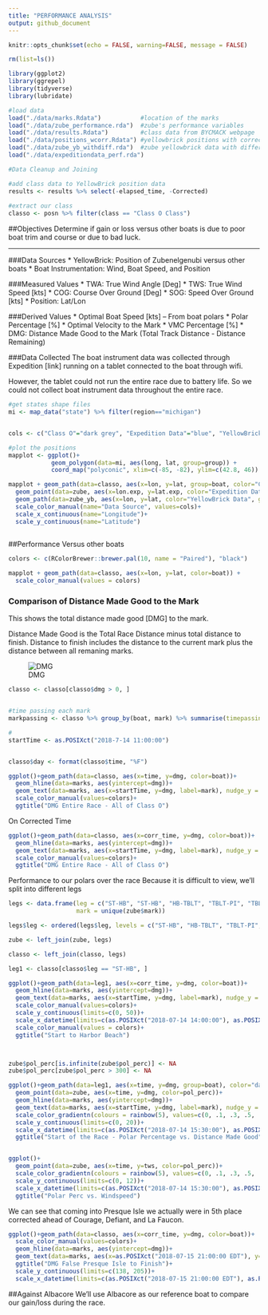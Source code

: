 ```yaml
---
title: "PERFORMANCE ANALYSIS"
output: github_document
---
```


```r
knitr::opts_chunk$set(echo = FALSE, warning=FALSE, message = FALSE)

rm(list=ls())

library(ggplot2)
library(ggrepel)
library(tidyverse)
library(lubridate)

#load data
load("./data/marks.Rdata")           #location of the marks
load("./data/zube_performance.rda")  #zube's performance variables
load("./data/results.Rdata")         #class data from BYCMACK webpage
load("./data/positions_wcorr.Rdata") #yellowbrick positions with corrected time
load("./data/zube_yb_withdiff.rda")  #zube yellowbrick data with difference from class0 boats
load("./data/expeditiondata_perf.rda")

#Data Cleanup and Joining

#add class data to YellowBrick position data
results <- results %>% select(-elapsed_time, -Corrected)
  
#extract our class
classo <- posn %>% filter(class == "Class O Class")


```

##Objectives
Determine if gain or loss versus other boats is due to poor boat trim and course or due to bad luck. 

***

###Data Sources
* YellowBrick: Position of Zubenelgenubi versus other boats
* Boat Instrumentation: Wind, Boat Speed, and Position

###Measured Values
* TWA: True Wind Angle [Deg]
* TWS: True Wind Speed [kts]
* COG: Course Over Ground [Deg]
* SOG: Speed Over Ground [kts]
* Position: Lat/Lon

###Derived Values
* Optimal Boat Speed [kts] -- From boat polars
* Polar Percentage [%]
* Optimal Velocity to the Mark
* VMC Percentage [%]
* DMG: Distance Made Good to the Mark (Total Track Distance - Distance Remaining)


###Data Collected
The boat instrument data was collected through Expedition [link] running on a tablet connected to the boat through wifi. 

However, the tablet could not run the entire race due to battery life. So we could not collect boat instrument data throughout the entire race. 

```r
#get states shape files
mi <- map_data("state") %>% filter(region=="michigan")


cols <- c("Class O"="dark grey", "Expedition Data"="blue", "YellowBrick Data"="red")

#plot the positions
mapplot <- ggplot()+
            geom_polygon(data=mi, aes(long, lat, group=group)) + 
            coord_map("polyconic", xlim=c(-85, -82), ylim=c(42.8, 46))

mapplot + geom_path(data=classo, aes(x=lon, y=lat, group=boat, color="Class O")) + 
  geom_point(data=zube, aes(x=lon.exp, y=lat.exp, color="Expedition Data"))+
  geom_path(data=zube_yb, aes(x=lon, y=lat, color="YellowBrick Data", group="boat"))+
  scale_color_manual(name="Data Source", values=cols)+
  scale_x_continuous(name="Longitude")+
  scale_y_continuous(name="Latitude")
  
```



##Performance Versus other boats

```r
colors <- c(RColorBrewer::brewer.pal(10, name = "Paired"), "black")

mapplot + geom_path(data=classo, aes(x=lon, y=lat, color=boat)) + 
  scale_color_manual(values = colors)


```


### Comparison of Distance Made Good to the Mark
This shows the total distance made good [DMG] to the mark. 

Distance Made Good is the Total Race Distance minus total distance to finish. Distance to finish includes the distance to the current mark plus the distance between all remaning marks. 

![DMG](./README_files/dtm.png)

```r

classo <- classo[classo$dmg > 0, ]


#time passing each mark
markpassing <- classo %>% group_by(boat, mark) %>% summarise(timepassing = min(time), dmg_pass = min(dmg))

#
startTime <- as.POSIXct("2018-7-14 11:00:00")


classo$day <- format(classo$time, "%F")

ggplot()+geom_path(data=classo, aes(x=time, y=dmg, color=boat))+
  geom_hline(data=marks, aes(yintercept=dmg))+
  geom_text(data=marks, aes(x=startTime, y=dmg, label=mark), nudge_y = 2, size=3)+
  scale_color_manual(values=colors)+
  ggtitle("DMG Entire Race - All of Class O")

```

On Corrected Time
```r
ggplot()+geom_path(data=classo, aes(x=corr_time, y=dmg, color=boat))+
  geom_hline(data=marks, aes(yintercept=dmg))+
  geom_text(data=marks, aes(x=startTime, y=dmg, label=mark), nudge_y = 2, size=3)+
  scale_color_manual(values=colors)+
  ggtitle("DMG Entire Race - All of Class O")

```

Performance to our polars over the race
Because it is difficult to view, we'll split into different legs

```r

legs <- data.frame(leg = c("ST-HB", "ST-HB", "HB-TBLT", "TBLT-PI", "TBLT-PI", "TBLT-PI", "PI-FIN", "PI-FIN"), 
                   mark = unique(zube$mark))

legs$leg <- ordered(legs$leg, levels = c("ST-HB", "HB-TBLT", "TBLT-PI", "PI-FIN"))

zube <- left_join(zube, legs)

classo <- left_join(classo, legs)

leg1 <- classo[classo$leg == "ST-HB", ]

ggplot()+geom_path(data=leg1, aes(x=corr_time, y=dmg, color=boat))+
  geom_hline(data=marks, aes(yintercept=dmg))+
  geom_text(data=marks, aes(x=startTime, y=dmg, label=mark), nudge_y = 2, size=3)+
  scale_color_manual(values=colors)+
  scale_y_continuous(limits=c(0, 50))+
  scale_x_datetime(limits=c(as.POSIXct("2018-07-14 14:00:00"), as.POSIXct("2018-07-15 09:00:00")))+
  scale_color_manual(values = colors)+
  ggtitle("Start to Harbor Beach")




```





```r

zube$pol_perc[is.infinite(zube$pol_perc)] <- NA
zube$pol_perc[zube$pol_perc > 300] <- NA

ggplot()+geom_path(data=leg1, aes(x=time, y=dmg, group=boat), color="dark gray")+
  geom_point(data=zube, aes(x=time, y=dmg, color=pol_perc))+
  geom_hline(data=marks, aes(yintercept=dmg))+
  geom_text(data=marks, aes(x=startTime, y=dmg, label=mark), nudge_y = 2, size=3)+
  scale_color_gradientn(colours = rainbow(5), values=c(0, .1, .3, .5, .8), limits=c(0, 200))+
  scale_y_continuous(limits=c(0, 20))+
  scale_x_datetime(limits=c(as.POSIXct("2018-07-14 15:30:00"), as.POSIXct("2018-07-14 23:00:00")))+
  ggtitle("Start of the Race - Polar Percentage vs. Distance Made Good")



```


```r
ggplot()+
  geom_point(data=zube, aes(x=time, y=tws, color=pol_perc))+
  scale_color_gradientn(colours = rainbow(5), values=c(0, .1, .3, .5, .8), limits=c(0, 200))+
  scale_y_continuous(limits=c(0, 12))+
  scale_x_datetime(limits=c(as.POSIXct("2018-07-14 15:30:00"), as.POSIXct("2018-07-14 23:00:00")))+
  ggtitle("Polar Perc vs. Windspeed")


```




















We can see that coming into Presque Isle we actually were in 5th place corrected ahead of Courage, Defiant, and La Faucon. 

```r

ggplot()+geom_path(data=classo, aes(x=corr_time, y=dmg, color=boat))+
  scale_color_manual(values=colors)+
  geom_hline(data=marks, aes(yintercept=dmg))+
  geom_text(data=marks, aes(x=as.POSIXct("2018-07-15 21:00:00 EDT"), y=dmg, label=mark), nudge_y = 2, size=3)+
  ggtitle("DMG False Presque Isle to Finish")+
  scale_y_continuous(limits=c(138, 205))+
  scale_x_datetime(limits=c(as.POSIXct("2018-07-15 21:00:00 EDT"), as.POSIXct("2018-07-16 22:00:00 EDT")))
```




##Against Albacore
We'll use Albacore as our reference boat to compare our gain/loss during the race. 





